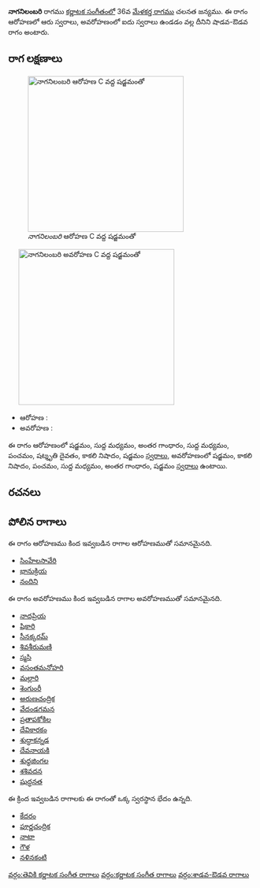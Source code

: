 {{Infobox ragam
	| name          	= నాగనిలంబరి
	| synonym	    	= 
	| mela          	= 
	| chakra        	= 
	| janaka        	= 
	| type          	= శాడవ-ఔడవ
	| arohanam      	= {{svaraC|S|M1|G3|M1|P|D3|N3|S'}} 
	| avarohanam    	= {{svaraC|S'|N3|P|M1|G3|S}}
	| jeeva         	=
	| chhaya        	=
	| nyasa         	=
	| vishesha      	= 
	| equivalent  		= 
}}
{{కర్ణాటక సంగీత రాగాలు}}
'''నాగనిలంబరి''' రాగము [[కర్ణాటక సంగీతం]]లో 36వ [[మేళకర్త రాగము]] చలనత జన్యము.  ఈ రాగం ఆరోహణలో ఆరు స్వరాలు, అవరోహణంలో ఐదు స్వరాలు ఉండడం వల్ల దీనిని షాడవ-ఔడవ రాగం అంటారు.


==రాగ లక్షణాలు==
[[Image:naganilambari_ar_kb2wiki.png|thumb|right|316px|''నాగనిలంబరి'' ఆరోహణ C వద్ద షడ్జమంతో]]
	[[Image:naganilambari_av_kb2wiki.png|thumb|right|316px|''నాగనిలంబరి'' అవరోహణ C వద్ద షడ్జమంతో]]

* ఆరోహణ : {{svaraC|S|M1|G3|M1|P|D3|N3|S'}} 
* అవరోహణ : {{svaraC|S'|N3|P|M1|G3|S}}

ఈ రాగం ఆరోహణంలో షడ్జమం, సుద్ద మధ్యమం, అంతర గాంధారం, సుద్ద మధ్యమం, పంచమం, షట్శృతి దైవతం, కాకలి  నిషాదం, షడ్జమం [[స్వరాలు]], అవరోహణంలో షడ్జమం, కాకలి  నిషాదం, పంచమం, సుద్ద మధ్యమం, అంతర గాంధారం, షడ్జమం [[స్వరాలు]] ఉంటాయి.

==రచనలు==



==పోలిన రాగాలు==
ఈ రాగం ఆరోహణము కింద ఇవ్వబడిన రాగాల ఆరోహణముతో సమానమైనది.
* [[సింహేలసావేరి]]
* [[భానుక్రియ]]
* [[నందిని]]

ఈ రాగం అవరోహణము కింద ఇవ్వబడిన రాగాల అవరోహణముతో సమానమైనది.
* [[నాదప్రియ]]
* [[షికారి]]
* [[సీనక్కరమ్]]
* [[శివశీరుమణి]]
* [[స్మసి]]
* [[వసంతమనోహరి]]
* [[మల్లారి]]
* [[శెంగుంరీ]]
* [[అరుణచంద్రిక]]
* [[వేదండగమన]]
* [[ప్రతాపకోకిల]]
* [[దేవికారకం]]
* [[శుద్ధాకన్నడ]]
* [[దేవనాయకి]]
* [[శుధ్ధజింగల]]
* [[ శశివదన]]
* [[షుద్ధనత]]

ఈ క్రింద ఇవ్వబడిన రాగాలకు ఈ రాగంతో ఒక్క స్వరస్థాన భేదం ఉన్నది.
* [[కేదరం]]
* [[పూర్ణచంద్రిక]]
* [[నాటా]]
* [[గౌళ]]
* [[నళినకంటి]]



[[వర్గం:తెవికి కర్ణాటక సంగీత రాగాలు]]
[[వర్గం:కర్ణాటక సంగీత రాగాలు]]
[[వర్గం:శాడవ-ఔడవ రాగాలు]]